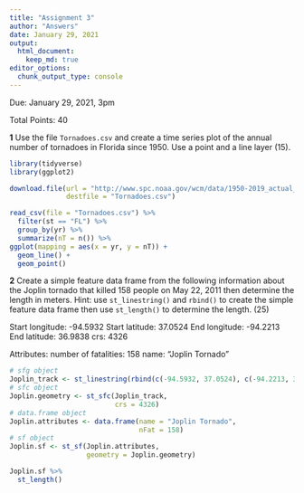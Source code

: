 ```yaml
---
title: "Assignment 3"
author: "Answers"
date: January 29, 2021
output: 
  html_document:
    keep_md: true
editor_options: 
  chunk_output_type: console
---
```


Due: January 29, 2021, 3pm

Total Points: 40

**1** Use the file `Tornadoes.csv` and create a time series plot of the annual number of tornadoes in Florida since 1950. Use a point and a line layer (15).
```r
library(tidyverse)
library(ggplot2)

download.file(url = "http://www.spc.noaa.gov/wcm/data/1950-2019_actual_tornadoes.csv",
              destfile = "Tornadoes.csv")

read_csv(file = "Tornadoes.csv") %>%
  filter(st == "FL") %>%
  group_by(yr) %>%
  summarize(nT = n()) %>%
ggplot(mapping = aes(x = yr, y = nT)) +
  geom_line() +
  geom_point()
```

**2** Create a simple feature data frame from the following information about the Joplin tornado that killed 158 people on May 22, 2011 then determine the length in meters. Hint: use `st_linestring()` and `rbind()` to create the simple feature data frame then use `st_length()` to determine the length. (25)

Start longitude: -94.5932 
Start latitude: 37.0524 
End longitude: -94.2213 
End latitude: 36.9838 
crs: 4326

Attributes:
number of fatalities: 158
name: "Joplin Tornado"

```r
# sfg object
Joplin_track <- st_linestring(rbind(c(-94.5932, 37.0524), c(-94.2213, 36.9838)))
# sfc object
Joplin.geometry <- st_sfc(Joplin_track, 
                          crs = 4326)
# data.frame object
Joplin.attributes <- data.frame(name = "Joplin Tornado",
                                nFat = 158)
# sf object
Joplin.sf <- st_sf(Joplin.attributes, 
                   geometry = Joplin.geometry)

Joplin.sf %>%
  st_length()
```